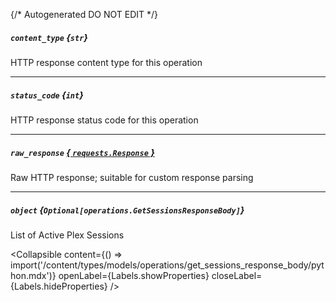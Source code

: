 {/* Autogenerated DO NOT EDIT  */}

##### `content_type` *{`str`}*
HTTP response content type for this operation

---
##### `status_code` *{`int`}*
HTTP response status code for this operation

---
##### `raw_response` [*{ `requests.Response` }*](https://requests.readthedocs.io/en/latest/api/#requests.Response)
Raw HTTP response; suitable for custom response parsing

---
##### `object` *{`Optional[operations.GetSessionsResponseBody]`}*
List of Active Plex Sessions

<Collapsible content={() => import('/content/types/models/operations/get_sessions_response_body/python.mdx')} openLabel={Labels.showProperties} closeLabel={Labels.hideProperties} />



